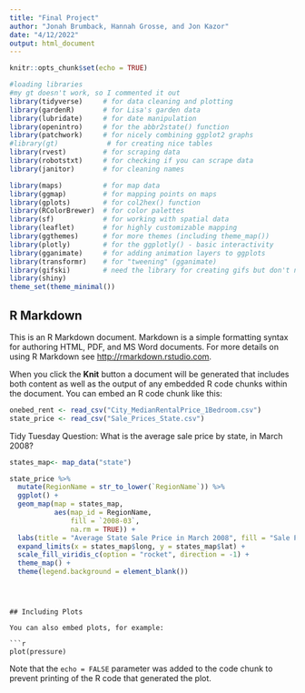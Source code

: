```yaml
---
title: "Final Project"
author: "Jonah Brumback, Hannah Grosse, and Jon Kazor"
date: "4/12/2022"
output: html_document
---
```


```r
knitr::opts_chunk$set(echo = TRUE)
```

```r
#loading libraries
#my gt doesn't work, so I commented it out 
library(tidyverse)     # for data cleaning and plotting
library(gardenR)       # for Lisa's garden data
library(lubridate)     # for date manipulation
library(openintro)     # for the abbr2state() function
library(patchwork)     # for nicely combining ggplot2 graphs  
#library(gt)            # for creating nice tables
library(rvest)         # for scraping data
library(robotstxt)     # for checking if you can scrape data
library(janitor)       # for cleaning names

library(maps)          # for map data
library(ggmap)         # for mapping points on maps
library(gplots)        # for col2hex() function
library(RColorBrewer)  # for color palettes
library(sf)            # for working with spatial data
library(leaflet)       # for highly customizable mapping
library(ggthemes)      # for more themes (including theme_map())
library(plotly)        # for the ggplotly() - basic interactivity
library(gganimate)     # for adding animation layers to ggplots
library(transformr)    # for "tweening" (gganimate)
library(gifski)        # need the library for creating gifs but don't need to load each time
library(shiny)
theme_set(theme_minimal())
```

## R Markdown

This is an R Markdown document. Markdown is a simple formatting syntax for authoring HTML, PDF, and MS Word documents. For more details on using R Markdown see <http://rmarkdown.rstudio.com>.

When you click the **Knit** button a document will be generated that includes both content as well as the output of any embedded R code chunks within the document. You can embed an R code chunk like this:

```r
onebed_rent <- read_csv("City_MedianRentalPrice_1Bedroom.csv")
state_price <- read_csv("Sale_Prices_State.csv")
```


Tidy Tuesday Question: What is the average sale price by state, in March 2008?

```r
states_map<- map_data("state") 

state_price %>% 
  mutate(RegionName = str_to_lower(`RegionName`)) %>% 
  ggplot() + 
  geom_map(map = states_map,
           aes(map_id = RegionName,
               fill = `2008-03`,
               na.rm = TRUE)) +
  labs(title = "Average State Sale Price in March 2008", fill = "Sale Price", caption = "Graph by Hannah Grosse, data from Zillow, map from map_data") +
  expand_limits(x = states_map$long, y = states_map$lat) + 
  scale_fill_viridis_c(option = "rocket", direction = -1) +
  theme_map() + 
  theme(legend.background = element_blank())
```
```



## Including Plots

You can also embed plots, for example:

```r
plot(pressure)
```

Note that the `echo = FALSE` parameter was added to the code chunk to prevent printing of the R code that generated the plot.
